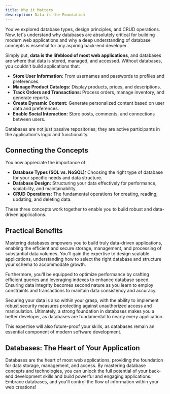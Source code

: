 ```yaml
---
title: Why it Matters
description: Data is the Foundation
---
```


You've explored database types, design principles, and CRUD operations.
Now, let's understand why databases are absolutely critical for building modern web applications and why a deep understanding of database concepts is essential for any aspiring back-end developer.

Simply put, **data is the lifeblood of most web applications**, and databases are where that data is stored, managed, and accessed.
Without databases, you couldn't build applications that:

- **Store User Information:** From usernames and passwords to profiles and preferences.
- **Manage Product Catalogs:** Display products, prices, and descriptions.
- **Track Orders and Transactions:** Process orders, manage inventory, and generate reports.
- **Create Dynamic Content:** Generate personalized content based on user data and preferences.
- **Enable Social Interaction:** Store posts, comments, and connections between users.

Databases are not just passive repositories; they are active participants in the application's logic and functionality.

## Connecting the Concepts

You now appreciate the importance of:

- **Database Types (SQL vs. NoSQL):** Choosing the right type of database for your specific needs and data structure.
- **Database Design:** Structuring your data effectively for performance, scalability, and maintainability.
- **CRUD Operations:** The fundamental operations for creating, reading, updating, and deleting data.

These three concepts work together to enable you to build robust and data-driven applications.

## Practical Benefits

Mastering databases empowers you to build truly data-driven applications, enabling the efficient and secure storage, management, and processing of substantial data volumes.
You'll gain the expertise to design scalable applications, understanding how to select the right database and structure your schema to accommodate growth.

Furthermore, you'll be equipped to optimize performance by crafting efficient queries and leveraging indexes to enhance database speed.
Ensuring data integrity becomes second nature as you learn to employ constraints and transactions to maintain data consistency and accuracy.

Securing your data is also within your grasp, with the ability to implement robust security measures protecting against unauthorized access and manipulation.
Ultimately, a strong foundation in databases makes you a better developer, as databases are fundamental to nearly every application.

This expertise will also future-proof your skills, as databases remain an essential component of modern software development.

## Databases: The Heart of Your Application

Databases are the heart of most web applications, providing the foundation for data storage, management, and access.
By mastering database concepts and technologies, you can unlock the full potential of your back-end development skills and build powerful and engaging applications.
Embrace databases, and you'll control the flow of information within your web creations!

